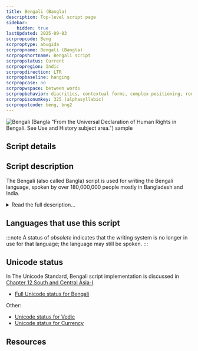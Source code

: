 ```yaml
---
title: Bengali (Bangla)
description: Top-level script page
sidebar:
    hidden: true
lastUpdated: 2025-09-03
scrpropcode: Beng
scrproptype: abugida
scrpropname: Bengali (Bangla)
scrpropshortname: Bengali script
scrpropstatus: Current
scrpropregion: Indic
scrpropdirection: LTR
scrpropbaseline: hanging
scrpropcase: no
scrpropwspace: between words
scrpropbehavior: diacritics, contextual forms, complex positioning, reordering, split graphs, required ligatures
scrpropisonumkey: 325 (alphasyllabic)
scrpropotcode: beng, bng2
---
```



![Bengali (Bangla "From the Universal Declaration of Human Rights in Bengali. See Use and History subject area.") sample](../images/beng-sample.png "From the Universal Declaration of Human Rights in Bengali. See Use and History subject area.")

## Script details

<ScriptDetails />

## Script description

The Bengali (also called Bangla) script is used for writing the Bengali language, spoken by over 180,000,000 people mostly in Bangladesh and India.

<details>
<summary>Read the full description...</summary>It is also used for a number of other Indian languages including Sylheti and, with one or two modifications, Assamese. It is a Brahmic script although its exact derivation is disputed. Bengali writing shares some similarities with the Dravidian-language scripts, particularly in the shapes of some vowel letters, but it is generally more similar to the Aryan-language scripts, in particular Devanagari.

Bengali is an abugida - that is, every consonant letter represents a syllable containing an inherent vowel - written from left to right. There is no upper- or lower-case. There are thirty-five consonant letters and eleven independent vowel letters, two of which represent the diphthongs [oj] and [ow]. Each vowel letter also has a diacritic form which combines with a consonant to modify the inherent vowel. These can be written to the left or the right of, or above or below the consonant. Some are [digraphs](/reference/glossary#multig), written with part of the letter before and part after the consonant. Some vowel diacritics take contextual forms, for example _u_ changes shape following _g_ or _ʃ_. Some consonant-vowel combinations have a traditional ligated form which is often visually dissimilar to the base consonant+vowel diacritic form. These are more commonly found in handwriting, but occasionally in printed text also.

There are three modifier signs, _khanda-ta_ (represents a final dental stop), _anusvara_ (nasalizes a final velar), _visarga_ (represents a voiceless breath after a vowel), and _chandra bindu_ (nasalizes a vowel). There is also a symbol, _hasanta_, to mute the inherent vowel.

[comment]: # ( (../images/beng-BengaliSigns.png) )

Bengali writing differs from most Indian abugidas in that the inherent vowel in a syllable is either [ɔ] or [o]. In general, it is pronounced [ɔ] except when followed by [i], [j], [u] or [w], in which contexts it is pronounted [o]. However this is not always predictable. In addition, at the end of a syllable (at the end of or within a word), the vowel is often not pronounced even when this is not indicated with _hasanta_. So the letters _m_+_t_ can represent either [mɔt] 'opinion' or [moto] 'approximately', but _g_+_t_ always represents [gɔto] 'past'.

Consonants regularly form conjuncts, normally of two letters, more rarely of three or four. Often these involve little or no change in letterform, but in some cases one letter changes unrecognizably from its isolated form and in a few cases both letters do so. Conjuncts are written with the parts alongside each other or in stacks. Pronunciation of conjuncts is not always what would be expected from the sum of their parts, due to sound changes in spoken Bengali which are not represented in writing. The _j_+_ñ_ conjunct is pronounced [g]+nasalization at the start of a word or [gg] elsewhere, for example _bijña_, pronounced [biggo/õ] 'wise'. Combinations of C+_m_ are pronounced at the start of a word as C+nasalization, or as CC elsewhere. The conjunct _kʃa_ represents [khɔ] at the start of a word and [khhɔ] within a word, as in the case of the woman's name written _lakʃmi_ but pronounced [lokkhi].

[comment]: # ( (../images/beng-BengaliConjuncts.png) )

Some other spelling conventions also reflect archaic pronunciation. The three sibilant letters which represented three separate sounds [ʂ], [ʃ] and [s] in Brahmi writing have been retained in Bengali orthography, all representing [ʃ] except before [t], [n], [r] or [l], when they all assimilate to [s]. 

Bengali employs a set of script-specific digits 0-9.

The Devanagari full stop, a vertical line, is used in Bengali alongside Latin punctuation.
</details>

## Languages that use this script

:::note
A status of _obsolete_ indicates that the writing system is no longer in use for that language; the language may still be spoken.
:::

<WsList script='Beng' wsMax='5' />

## Unicode status

In The Unicode Standard, Bengali script implementation is discussed in [Chapter 12 South and Central Asia-I](http://www.unicode.org/versions/latest/ch12.pdf).

- [Full Unicode status for Bengali](/scrlang/unicode/beng-unicode)

Other:

- [Unicode status for Vedic](/scrlang/unicode/x-vedic-unicode)
- [Unicode status for Currency](/scrlang/unicode/x-currency-unicode)


## Resources

<ScriptResources detailSummary='seemore' />

